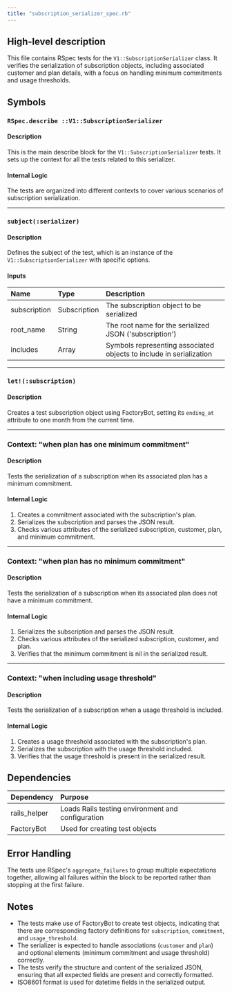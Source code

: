 ```yaml
---
title: "subscription_serializer_spec.rb"
---
```


## High-level description
This file contains RSpec tests for the `V1::SubscriptionSerializer` class. It verifies the serialization of subscription objects, including associated customer and plan details, with a focus on handling minimum commitments and usage thresholds.

## Symbols

### `RSpec.describe ::V1::SubscriptionSerializer`
#### Description
This is the main describe block for the `V1::SubscriptionSerializer` tests. It sets up the context for all the tests related to this serializer.

#### Internal Logic
The tests are organized into different contexts to cover various scenarios of subscription serialization.

___

### `subject(:serializer)`
#### Description
Defines the subject of the test, which is an instance of the `V1::SubscriptionSerializer` with specific options.

#### Inputs
| Name | Type | Description |
|:-----|:-----|:------------|
| subscription | Subscription | The subscription object to be serialized |
| root_name | String | The root name for the serialized JSON ('subscription') |
| includes | Array | Symbols representing associated objects to include in serialization |

___

### `let!(:subscription)`
#### Description
Creates a test subscription object using FactoryBot, setting its `ending_at` attribute to one month from the current time.

___

### Context: "when plan has one minimum commitment"
#### Description
Tests the serialization of a subscription when its associated plan has a minimum commitment.

#### Internal Logic
1. Creates a commitment associated with the subscription's plan.
2. Serializes the subscription and parses the JSON result.
3. Checks various attributes of the serialized subscription, customer, plan, and minimum commitment.

___

### Context: "when plan has no minimum commitment"
#### Description
Tests the serialization of a subscription when its associated plan does not have a minimum commitment.

#### Internal Logic
1. Serializes the subscription and parses the JSON result.
2. Checks various attributes of the serialized subscription, customer, and plan.
3. Verifies that the minimum commitment is nil in the serialized result.

___

### Context: "when including usage threshold"
#### Description
Tests the serialization of a subscription when a usage threshold is included.

#### Internal Logic
1. Creates a usage threshold associated with the subscription's plan.
2. Serializes the subscription with the usage threshold included.
3. Verifies that the usage threshold is present in the serialized result.

## Dependencies
| Dependency | Purpose |
|:-----------|:--------|
| rails_helper | Loads Rails testing environment and configuration |
| FactoryBot | Used for creating test objects |

## Error Handling
The tests use RSpec's `aggregate_failures` to group multiple expectations together, allowing all failures within the block to be reported rather than stopping at the first failure.

## Notes
- The tests make use of FactoryBot to create test objects, indicating that there are corresponding factory definitions for `subscription`, `commitment`, and `usage_threshold`.
- The serializer is expected to handle associations (`customer` and `plan`) and optional elements (minimum commitment and usage threshold) correctly.
- The tests verify the structure and content of the serialized JSON, ensuring that all expected fields are present and correctly formatted.
- ISO8601 format is used for datetime fields in the serialized output.